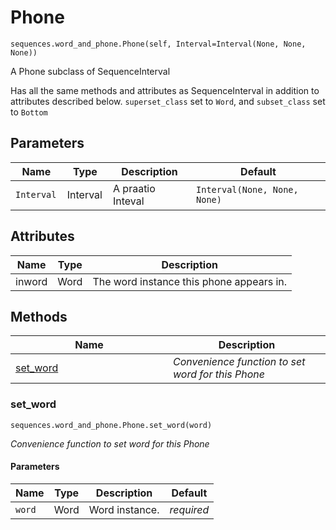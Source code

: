 # Phone { #aligned_textgrid.sequences.word_and_phone.Phone }

`sequences.word_and_phone.Phone(self, Interval=Interval(None, None, None))`

A Phone subclass of SequenceInterval

Has all the same methods and attributes as SequenceInterval in addition
to attributes described below. `superset_class` set to `Word`, 
and `subset_class` set to `Bottom`

## Parameters

| Name       | Type     | Description       | Default                      |
|------------|----------|-------------------|------------------------------|
| `Interval` | Interval | A praatio Inteval | `Interval(None, None, None)` |

## Attributes

| Name   | Type   | Description                              |
|--------|--------|------------------------------------------|
| inword | Word   | The word instance this phone appears in. |

## Methods

| Name | Description |
| --- | --- |
| [set_word](#aligned_textgrid.sequences.word_and_phone.Phone.set_word) | _Convenience function to set word for this Phone_ |

### set_word { #aligned_textgrid.sequences.word_and_phone.Phone.set_word }

`sequences.word_and_phone.Phone.set_word(word)`

_Convenience function to set word for this Phone_

#### Parameters

| Name   | Type   | Description    | Default    |
|--------|--------|----------------|------------|
| `word` | Word   | Word instance. | _required_ |